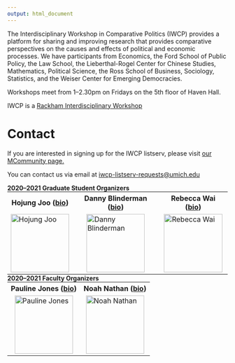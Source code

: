 ```yaml
---
output: html_document
---
```


The Interdisciplinary Workshop in Comparative Politics (IWCP) provides a platform for sharing and improving research that provides comparative perspectives on the causes and effects of political and economic processes. We have participants from Economics, the Ford School of Public Policy, the Law School, the Lieberthal-Rogel Center for Chinese Studies, Mathematics, Political Science, the Ross School of Business, Sociology, Statistics, and the Weiser Center for Emerging Democracies.\

Workshops meet from 1--2.30pm on Fridays on the 5th floor of Haven Hall.\

IWCP is a <a href="https://rackham.umich.edu/faculty-and-staff/faculty-and-program-funding/rackham-interdisciplinary-workshops/">Rackham Interdisciplinary Workshop</a>

<h1>**Contact**</h1>
If you are interested in signing up for the IWCP listserv, please visit <a href="https://mcommunity.umich.edu/#group:Interdisciplinary%20Workshop%20in%20Comparative%20Politics">our MCommunity page.</a>\

You can contact us via email at <a href="mailto:iwcp-listserv-requests@umich.edu">iwcp-listserv-requests@umich.edu</a>\

**2020--2021 Graduate Student Organizers**\
<table border="0" width="100%" ID="Table2" style="margin: 0px;">
  <colgroup>
    <col span="3">
  </colgroup>
  <tr>
    <th>Hojung Joo (<a href="https://sites.lsa.umich.edu/hojungjoo/">bio</a>)</th>
    <th>Danny Blinderman (<a href="https://lsa.umich.edu/polisci/people/graduate-students/dannygb.html">bio</a>)</th>
    <th>Rebecca Wai (<a href="https://lsa.umich.edu/polisci/people/graduate-students/waire.html">bio</a>)</th>
  </tr>
  <tr>
    <td><img alt = 'Hojung Joo' style='display: block; margin-left: auto; margin-right: auto;width: 100pt;' src='/./about_files/joo_headshot.jpg' /></td>
    <td><img alt = 'Danny Blinderman' style='display: block; margin-left: auto; margin-right: auto;width: 100pt;' src='/./about_files/blinderman_headshot.jpg' /></td>
    <td><img alt = 'Rebecca Wai' style='display: block; margin-left: auto; margin-right: auto;width: 100pt;' src='/./about_files/wai_headshot.jpg' /></td>
  </tr>
</table>

**2020--2021 Faculty Organizers**\
<table border="0" width="100%" ID="Table2" style="margin: 0px;">
  <colgroup>
    <col span="2">
  </colgroup>
  <tr>
    <th>Pauline Jones (<a href="https://lsa.umich.edu/polisci/people/faculty/pjluong.html">bio</a>)</th>
    <th>Noah Nathan (<a href="https://sites.lsa.umich.edu/noahnathan/">bio</a>)</th>
  </tr>
  <tr>
    <td><img alt = 'Pauline Jones' style='display: block; margin-left: auto; margin-right: auto;width: 100pt;' src='/./about_files/jones_headshot.jpg' /></td>
    <td><img alt = 'Noah Nathan' style='display: block; margin-left: auto; margin-right: auto;width: 100pt;' src='/./about_files/nathan_headshot.jpg' /></td>
  </tr>
</table>